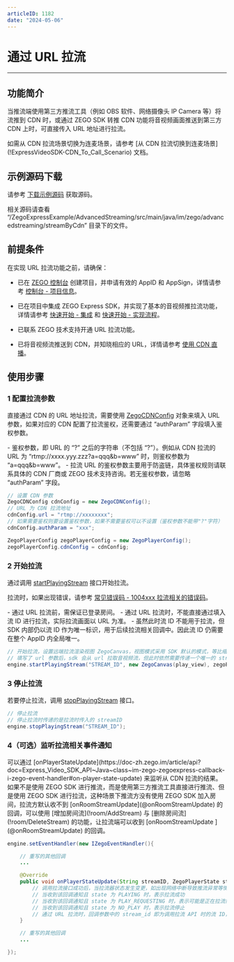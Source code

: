 ```yaml
---
articleID: 1182
date: "2024-05-06"
---
```

# 通过 URL 拉流

---

## 功能简介

当推流端使用第三方推流工具（例如 OBS 软件、网络摄像头 IP Camera 等）将流推到 CDN 时，或通过 ZEGO SDK 转推 CDN 功能将音视频画面推送到第三方 CDN 上时，可直接传入 URL 地址进行拉流。

<Note title="说明">
如需从 CDN 拉流场景切换为连麦场景，请参考 [从 CDN 拉流切换到连麦场景](!ExpressVideoSDK-CDN_To_Call_Scenario) 文档。
</Note>

## 示例源码下载

请参考 [下载示例源码](/real-time-video-android-java/client-sdk/download-demo) 获取源码。

相关源码请查看 “/ZegoExpressExample/AdvancedStreaming/src/main/java/im/zego/advancedstreaming/streamByCdn” 目录下的文件。

## 前提条件

在实现 URL 拉流功能之前，请确保：

- 已在 [ZEGO 控制台](https://console.zego.im) 创建项目，并申请有效的 AppID 和 AppSign，详情请参考 [控制台 - 项目信息](/console/project-info)。
- 已在项目中集成 ZEGO Express SDK，并实现了基本的音视频推拉流功能，详情请参考 [快速开始 - 集成](!Integration/SDK_Integration) 和 [快速开始 - 实现流程](!Integration/Solution_Implementation)。

- 已联系 ZEGO 技术支持开通 URL 拉流功能。
- 已将音视频流推送到 CDN，并知晓相应的 URL，详情请参考 [使用 CDN 直播](!Publisher_Player_Advanced/RelayToCDN)。


## 使用步骤

<a id="ZegoCDNConfig"></a>

### 1 配置拉流参数

直接通过 CDN 的 URL 地址拉流，需要使用 [ZegoCDNConfig](@-ZegoCDNConfig) 对象来填入 URL 参数，如果对应的 CDN 配置了拉流鉴权，还需要通过 “authParam” 字段填入鉴权参数。

<Note title="说明">
- 鉴权参数，即 URL 的 “?” 之后的字符串（不包括 “?”）。例如从 CDN 拉流的 URL 为 “rtmp://xxxx.yyy.zzz?a=qqq&b=www” 时，则鉴权参数为 “a=qqq&b=www”。
- 拉流 URL 的鉴权参数主要用于防盗链，具体鉴权规则请联系具体的 CDN 厂商或 ZEGO 技术支持咨询。若无鉴权参数，请忽略 “authParam” 字段。
</Note>

```java
// 设置 CDN 参数
ZegoCDNConfig cdnConfig = new ZegoCDNConfig();
// URL 为 CDN 拉流地址
cdnConfig.url = "rtmp://xxxxxxxx";
// 如果需要鉴权则要设置鉴权参数，如果不需要鉴权可以不设置（鉴权参数不能带"?"字符）
cdnConfig.authParam = "xxx";

ZegoPlayerConfig zegoPlayerConfig = new ZegoPlayerConfig();
zegoPlayerConfig.cdnConfig = cdnConfig;
```

### 2 开始拉流

通过调用 [startPlayingStream](@startPlayingStream__1) 接口开始拉流。

拉流时，如果出现错误，请参考 [常见错误码 - 1004xxx 拉流相关的错误码](/real-time-video-android-java/client-sdk/error-code#1004xxx-拉流相关的错误码)。

<Warning title="注意">
- 通过 URL 拉流前，需保证已登录房间。
- 通过 URL 拉流时，不能直接通过填入流 ID 进行拉流，实际拉流画面以 URL 为准。
- 虽然此时流 ID 不能用于拉流，但 SDK 内部仍以流 ID 作为唯一标识，用于后续拉流相关回调中。因此流 ID 仍需要在整个 AppID 内全局唯一。
</Warning>

```java
// 开始拉流，设置远端拉流渲染视图 ZegoCanvas，视图模式采用 SDK 默认的模式，等比缩放填充整个 View
// 填写了 url 参数后，sdk 会从 url 拉取音视频流，但此时依然需要传递一个唯一的 streamID 到 SDK，SDK 内部会以该 streamID 标识这条流
engine.startPlayingStream("STREAM_ID", new ZegoCanvas(play_view), zegoPlayerConfig);
```

### 3 停止拉流

若要停止拉流，调用 [stopPlayingStream](@stopPlayingStream) 接口。

```java
// 停止拉流
// 停止拉流时传递的是拉流时传入的 streamID
engine.stopPlayingStream("STREAM_ID");
```

### 4（可选）监听拉流相关事件通知

<Accordion title="监听拉流相关事件通知" defaultOpen="false">
可以通过 [onPlayerStateUpdate](https://doc-zh.zego.im/article/api?doc=Express_Video_SDK_API~Java~class~im-zego-zegoexpress-callback-i-zego-event-handler#on-player-state-update) 来监听从 CDN 拉流的结果。

<Warning title="注意">
如果不是使用 ZEGO SDK 进行推流，而是使用第三方推流工具直接进行推流、但是使用 ZEGO SDK 进行拉流，这种场景下推流方没有使用 ZEGO SDK 加入房间，拉流方默认收不到 [onRoomStreamUpdate](@onRoomStreamUpdate) 的回调，可以使用 [增加房间流](!room/AddStream) 与 [删除房间流](!room/DeleteStream) 的功能，让拉流端可以收到 [onRoomStreamUpdate ](@onRoomStreamUpdate) 的回调。
</Warning>

```java
engine.setEventHandler(new IZegoEventHandler(){

    // 重写的其他回调
    ...

    @Override
    public void onPlayerStateUpdate(String streamID, ZegoPlayerState state, int errorCode, JSONObject extendedData) {
        // 调用拉流接口成功后，当拉流器状态发生变更，如出现网络中断导致推流异常等情况，SDK 在重试拉流的同时，会通过该回调通知
        // 当收到该回调通知且 state 为 PLAYING 时，表示拉流成功
        // 当收到该回调通知且 state 为 PLAY_REQUESTING 时，表示可能是正在拉流或者由于网络中断等原因导致 SDK 正在重试拉流
        // 当收到该回调通知且 state 为 NO_PLAY 时，表示拉流停止
        // 通过 URL 拉流时，回调参数中的 stream_id 即为调用拉流 API 时的流 ID，用于唯一标识当次拉流事件。
    }

    // 重写的其他回调
    ...

});
```
</Accordion>
